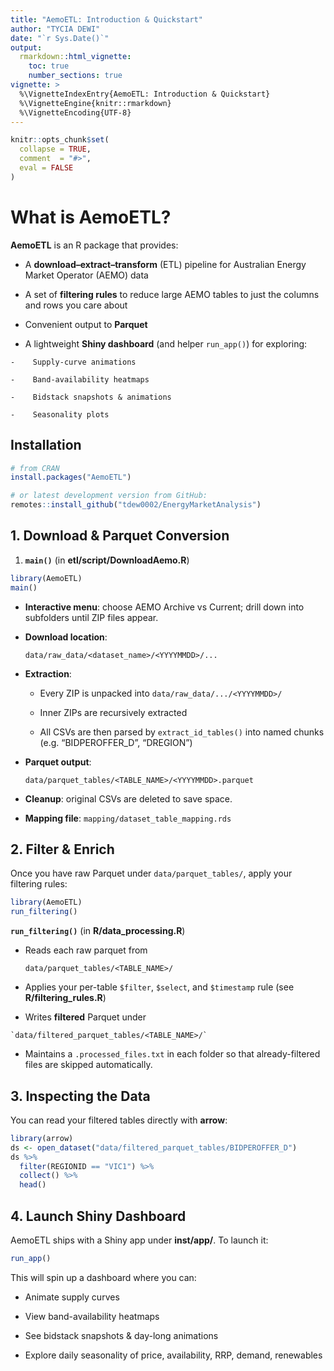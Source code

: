 ```yaml
---
title: "AemoETL: Introduction & Quickstart"
author: "TYCIA DEWI"
date: "`r Sys.Date()`"
output:
  rmarkdown::html_vignette:
    toc: true
    number_sections: true
vignette: >
  %\VignetteIndexEntry{AemoETL: Introduction & Quickstart}
  %\VignetteEngine{knitr::rmarkdown}
  %\VignetteEncoding{UTF-8}
---
```


```r
knitr::opts_chunk$set(
  collapse = TRUE,
  comment  = "#>",
  eval = FALSE
)
```


# What is AemoETL?

**AemoETL** is an R package that provides:

-   A **download–extract–transform** (ETL) pipeline for Australian Energy Market Operator (AEMO) data

-   A set of **filtering rules** to reduce large AEMO tables to just the columns and rows you care about

-   Convenient output to **Parquet**

-   A lightweight **Shiny dashboard** (and helper `run_app()`) for exploring:

```         
-    Supply-curve animations

-    Band-availability heatmaps

-    Bidstack snapshots & animations

-    Seasonality plots
```

## Installation

```r
# from CRAN
install.packages("AemoETL")

# or latest development version from GitHub:
remotes::install_github("tdew0002/EnergyMarketAnalysis")

```

## 1. Download & Parquet Conversion

1.  **`main()`** (in **etl/script/DownloadAemo.R**)

```r
library(AemoETL)
main()

```

-   **Interactive menu**: choose AEMO Archive vs Current; drill down into subfolders until ZIP files appear.

-   **Download location**:

    `data/raw_data/<dataset_name>/<YYYYMMDD>/...`

-   **Extraction**:

    -   Every ZIP is unpacked into `data/raw_data/.../<YYYYMMDD>/`

    -   Inner ZIPs are recursively extracted

    -   All CSVs are then parsed by `extract_id_tables()` into named chunks (e.g. “BIDPEROFFER_D”, “DREGION”)

-   **Parquet output**:

    `data/parquet_tables/<TABLE_NAME>/<YYYYMMDD>.parquet`

-   **Cleanup**: original CSVs are deleted to save space.

-   **Mapping file**: `mapping/dataset_table_mapping.rds`

## 2. Filter & Enrich

Once you have raw Parquet under `data/parquet_tables/`, apply your filtering rules:

```r
library(AemoETL)
run_filtering()

```

**`run_filtering()`** (in **R/data_processing.R**)

-   Reads each raw parquet from

    `data/parquet_tables/<TABLE_NAME>/`

<!-- -->

-    Applies your per-table `$filter`, `$select`, and `$timestamp` rule (see **R/filtering_rules.R**)

<!-- -->

-    Writes **filtered** Parquet under

    `data/filtered_parquet_tables/<TABLE_NAME>/`

<!-- -->

-    Maintains a `.processed_files.txt` in each folder so that already-filtered files are skipped automatically.

## 3. Inspecting the Data

You can read your filtered tables directly with **arrow**:

```r
library(arrow)
ds <- open_dataset("data/filtered_parquet_tables/BIDPEROFFER_D")
ds %>%
  filter(REGIONID == "VIC1") %>%
  collect() %>%
  head()

```

## 4. Launch Shiny Dashboard

AemoETL ships with a Shiny app under **inst/app/**. To launch it:

```r
run_app()

```

This will spin up a dashboard where you can:

-   Animate supply curves

-   View band-availability heatmaps

-   See bidstack snapshots & day-long animations

-   Explore daily seasonality of price, availability, RRP, demand, renewables
